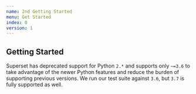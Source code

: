 ```yaml
---
name: 2nd Getting Started 
menu: Get Started 
index: 0
version: 1
---
```


Getting Started
-------------

Superset has deprecated support for Python `2.*` and supports
only `~=3.6` to take advantage of the newer Python features and reduce
the burden of supporting previous versions. We run our test suite
against `3.6`, but `3.7` is fully supported as well.